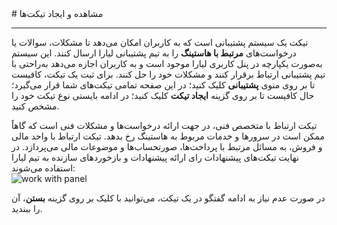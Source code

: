 
<Layout>
# مشاهده و ایجاد تیکت‌ها
<hr className="mb-2" />

تیکت یک سیستم پشتیبانی است که به کاربران امکان می‌دهد تا مشکلات، سوالات یا درخواست‌های **مرتبط با هاستینگ** را به تیم پشتیبانی لیارا ارسال کنند. این سیستم به‌صورت یکپارچه در پنل کاربری لیارا موجود است و به کاربران اجازه می‌دهد به‌راحتی با تیم پشتیبانی ارتباط برقرار کنند و مشکلات خود را حل کنند.
برای ثبت یک تیکت، کافیست تا بر روی منوی **پشتیبانی** کلیک کنید؛ در این صفحه تمامی تیکت‌های شما قرار می‌گیرد؛ حال کافیست تا بر روی گزینه **ایجاد تیکت** کلیک کنید؛ در ادامه 
بایستی نوع تیکت خود را مشخص کنید. 
<div className="h-4" />
تیکت ارتباط با متخصص فنی، در جهت ارائه درخواست‌ها و مشکلات فنی است که گاهاً ممکن است در سرورها و خدمات مربوط به هاستینگ رخ بدهد. 
تیکت ارتباط با واحد مالی و فروش، به مسائل مرتبط با پرداخت‌ها، صورتحساب‌ها و موضوعات مالی می‌پردازد.
در نهایت تیکت‌های پیشنهادات رای ارائه پیشنهادات و بازخوردهای سازنده به تیم لیارا استفاده می‌شوند:

<div className="h-4" />
<img src="https://files.liara.ir/liara/docs/create-ticket.gif" alt="work with panel"/>
<div className="h-4" />

در صورت عدم نیاز به ادامه گفتگو در یک تیکت، می‌توانید با کلیک بر روی گزینه **بستن**، آن را ببندید.


</Layout>
